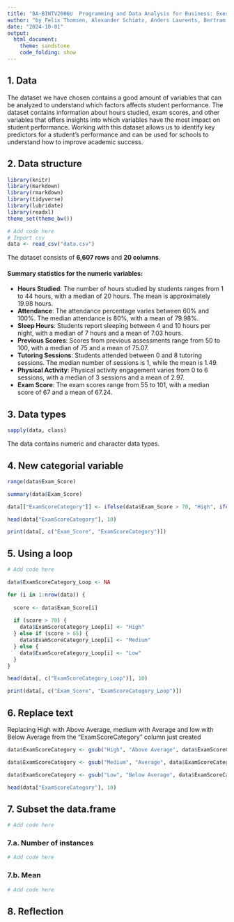 ```yaml
---
title: "BA-BINTV2006U  Programming and Data Analysis for Business: Exercise 1"
author: "by Felix Thomsen, Alexander Schiøtz, Anders Laurents, Bertram Hage"
date: "2024-10-01"
output: 
  html_document:
    theme: sandstone
    code_folding: show
---
```


## 1. Data
<!-- 1. Write a short section about your data and why it is interesting to work with this data. -->

The dataset we have chosen contains a good amount of variables that can be analyzed to understand which factors affects student performance. The dataset contains information about hours studied, exam scores, and other variables that offers insights into which variables have the most impact on student performance. Working with this dataset allows us to identify key predictors for a student's performance and can be used for schools to understand how to improve academic success.

## 2. Data structure
<!-- 2. Load the dataset into R and inspect its structure. How many rows, how many columns, what is the
summary statistics for the numeric variables? -->
```r
library(knitr)
library(markdown)
library(rmarkdown)
library(tidyverse)
library(lubridate)
library(readxl)
theme_set(theme_bw())
```
```r
# Add code here
# Import csv
data <- read_csv("data.csv")
```

The dataset consists of **6,607 rows** and **20 columns**. 

#### Summary statistics for the numeric variables:
- **Hours Studied**: The number of hours studied by students ranges from 1 to 44 hours, with a median of 20 hours. The mean is approximately 19.98 hours.
- **Attendance**: The attendance percentage varies between 60% and 100%. The median attendance is 80%, with a mean of 79.98%.
- **Sleep Hours**: Students report sleeping between 4 and 10 hours per night, with a median of 7 hours and a mean of 7.03 hours.
- **Previous Scores**: Scores from previous assessments range from 50 to 100, with a median of 75 and a mean of 75.07.
- **Tutoring Sessions**: Students attended between 0 and 8 tutoring sessions. The median number of sessions is 1, while the mean is 1.49.
- **Physical Activity**: Physical activity engagement varies from 0 to 6 sessions, with a median of 3 sessions and a mean of 2.97.
- **Exam Score**: The exam scores range from 55 to 101, with a median score of 67 and a mean of 67.24.

## 3. Data types
<!-- 3. What data types do your data contain? -->
```r
sapply(data, class)
```

The data contains numeric and character data types.

## 4. New categorial variable
<!-- 4. Create a variable (new column) that categorizes the numeric variable as "High," "Medium," or
"Low". Use a conditional statement for this. -->
```r
range(data$Exam_Score)

summary(data$Exam_Score)

data[["ExamScoreCategory"]] <- ifelse(data$Exam_Score > 70, "High", ifelse(data$Exam_Score > 65, "Medium", "Low"))

head(data["ExamScoreCategory"], 10)

print(data[, c("Exam_Score", "ExamScoreCategory")])
```

## 5. Using a loop
<!-- 5. Use a loop to iterate through all rows and do the same task as in question 4, using conditions. -->
```r
# Add code here

data$ExamScoreCategory_Loop <- NA

for (i in 1:nrow(data)) {
  
  score <- data$Exam_Score[i]
  
  if (score > 70) {
    data$ExamScoreCategory_Loop[i] <- "High"
  } else if (score > 65) {
    data$ExamScoreCategory_Loop[i] <- "Medium"
  } else {
    data$ExamScoreCategory_Loop[i] <- "Low"
  }
}

head(data[, c("ExamScoreCategory_Loop")], 10)

print(data[, c("Exam_Score", "ExamScoreCategory_Loop")])
```

## 6. Replace text

Replacing High with Above Average, medium with Average and low with Below Average from the "ExamScoreCategory" column just created
<!-- 6. Replace some text in one column with some other text -->
```r

data$ExamScoreCategory <- gsub("High", "Above Average", data$ExamScoreCategory)

data$ExamScoreCategory <- gsub("Medium", "Average", data$ExamScoreCategory)

data$ExamScoreCategory <- gsub("Low", "Below Average", data$ExamScoreCategory)

head(data["ExamScoreCategory"], 10)

```

## 7. Subset the data.frame
<!-- 7. Subset the data.frame with respect to one variable (categorical such as “region”, “gender” or “job-
sector”). (Hint: You will get an elegant way of solving it in week 40, but you do have tools to solve it
with the tools you’ve gotten so far) -->
```r
# Add code here
```

### 7.a. Number of instances
<!-- a. Count the number of instances (lines) from each category -->
```r
# Add code here
```

### 7.b. Mean
<!-- b. Calculate the mean of one on the numeric variables with respect to each category -->
```r
# Add code here
```

## 8. Reflection
<!-- 8. Use the results and your business knowledge to describe the situation. Including reflection on usage
of AI-tools. -->
